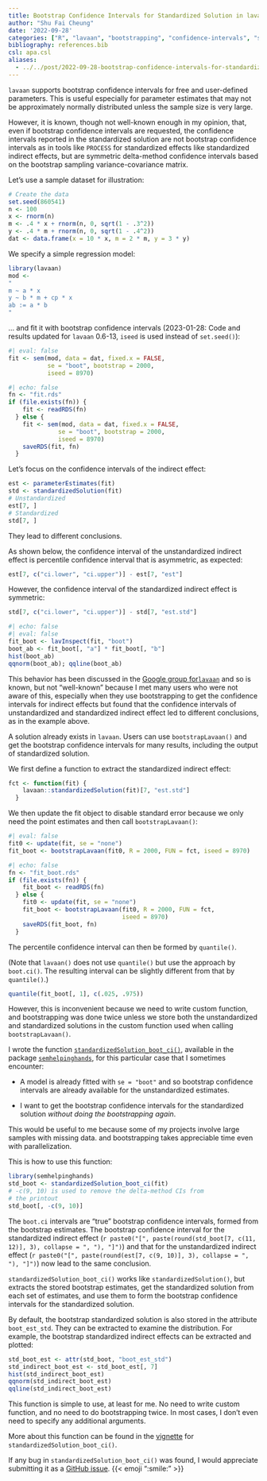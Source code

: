 ```yaml
---
title: Bootstrap Confidence Intervals for Standardized Solution in lavaan
author: "Shu Fai Cheung"
date: '2022-09-28'
categories: ["R", "lavaan", "bootstrapping", "confidence-intervals", "semhelpinghands", "standardized"]
bibliography: references.bib
csl: apa.csl
aliases:
  - ../../post/2022-09-28-bootstrap-confidence-intervals-for-standardized-solution-in-lavaan/index.html
---
```



`lavaan` supports bootstrap confidence
intervals for free and user-defined
parameters. This is useful especially for
parameter estimates that may not be
approximately normally distributed unless
the sample size is very large.

However, it is known, though not well-known
enough in my opinion, that, even if bootstrap
confidence intervals are requested, the
confidence intervals reported in the
standardized solution are not bootstrap
confidence intervals as in tools like
`PROCESS` for standardized effects like
standardized indirect effects, but are
symmetric delta-method
confidence intervals based on the
bootstrap
sampling variance-covariance matrix.

Let's use a sample dataset for illustration:

```r
# Create the data
set.seed(860541)
n <- 100
x <- rnorm(n)
m <- .4 * x + rnorm(n, 0, sqrt(1 - .3^2))
y <- .4 * m + rnorm(n, 0, sqrt(1 - .4^2))
dat <- data.frame(x = 10 * x, m = 2 * m, y = 3 * y)
```

We specify a simple regression model:

```r
library(lavaan)
mod <-
"
m ~ a * x
y ~ b * m + cp * x
ab := a * b
"
```

... and fit it with bootstrap confidence
intervals (2023-01-28: Code and results
updated for `lavaan` 0.6-13, `iseed` is used
instead of `set.seed()`):

```r
#| eval: false
fit <- sem(mod, data = dat, fixed.x = FALSE,
           se = "boot", bootstrap = 2000,
           iseed = 8970)
```

```r
#| echo: false
fn <- "fit.rds"
if (file.exists(fn)) {
    fit <- readRDS(fn)
  } else {
    fit <- sem(mod, data = dat, fixed.x = FALSE,
              se = "boot", bootstrap = 2000,
              iseed = 8970)
    saveRDS(fit, fn)
  }
```

Let's focus on the confidence intervals of
the indirect effect:

```r
est <- parameterEstimates(fit)
std <- standardizedSolution(fit)
# Unstandardized
est[7, ]
# Standardized
std[7, ]
```

They lead to different conclusions.

As shown below, the confidence interval
of the unstandardized indirect effect
is percentile confidence interval that
is asymmetric, as expected:

```r
est[7, c("ci.lower", "ci.upper")] - est[7, "est"]
```

However, the confidence interval of the
standardized indirect effect is symmetric:

```r
std[7, c("ci.lower", "ci.upper")] - std[7, "est.std"]
```

```r
#| echo: false
#| eval: false
fit_boot <- lavInspect(fit, "boot")
boot_ab <- fit_boot[, "a"] * fit_boot[, "b"]
hist(boot_ab)
qqnorm(boot_ab); qqline(boot_ab)
```

This behavior has been discussed
in the [Google group for`lavaan`](https://groups.google.com/g/lavaan) and
so is known, but not "well-known" because
I met many users who were not aware of this,
especially when they use bootstrapping to
get the confidence intervals for indirect
effects but found that the confidence
intervals of unstandardized and
standardized indirect effect led to different
conclusions, as in the example above.

A solution already exists in `lavaan`.
Users can use
`bootstrapLavaan()` and get the bootstrap
confidence intervals for many results,
including
the output of standardized solution.

We first define a function to extract
the standardized indirect effect:

```r
fct <- function(fit) {
    lavaan::standardizedSolution(fit)[7, "est.std"]
  }
```

We then update the fit object to disable
standard error because we only need the
point estimates and then call
`bootstrapLavaan()`:

```r
#| eval: false
fit0 <- update(fit, se = "none")
fit_boot <- bootstrapLavaan(fit0, R = 2000, FUN = fct, iseed = 8970)
```

```r
#| echo: false
fn <- "fit_boot.rds"
if (file.exists(fn)) {
    fit_boot <- readRDS(fn)
  } else {
    fit0 <- update(fit, se = "none")
    fit_boot <- bootstrapLavaan(fit0, R = 2000, FUN = fct,
                                iseed = 8970)
    saveRDS(fit_boot, fn)
  }
```

The percentile confidence interval
can then be formed by `quantile()`.

(Note that `lavaan()` does not use `quantile()` but
use the approach by `boot.ci()`. The resulting
interval can be slightly different from that by `quantile()`.)

```r
quantile(fit_boot[, 1], c(.025, .975))
```

However, this is inconvenient because
we need to write
custom function, and
bootstrapping was done twice unless
we store both the unstandardized and
standardized solutions in the custom
function used when calling
`bootstrapLavaan()`.

I wrote the function
[`standardizedSolution_boot_ci()`](https://sfcheung.github.io/semhelpinghands/reference/standardizedSolution_boot_ci.html), available in
the package [`semhelpinghands`](https://sfcheung.github.io/semhelpinghands/), for this
particular
case that I sometimes encounter:

- A model is already fitted with
 `se = "boot"` and so bootstrap confidence
 intervals are already available for the
 unstandardized estimates.

- I want to get the bootstrap
confidence intervals for the
standardized solution *without doing the bootstrapping again*.

This would be useful to
me because some of my projects involve large
samples with missing data. and bootstrapping
takes appreciable time even with
parallelization.

This is how to use this function:

```r
library(semhelpinghands)
std_boot <- standardizedSolution_boot_ci(fit)
# -c(9, 10) is used to remove the delta-method CIs from
# the printout
std_boot[, -c(9, 10)]
```

The `boot.ci` intervals are "true"
bootstrap confidence intervals, formed
from the bootstrap estimates. The
bootstrap confidence interval for
the standardized indirect effect
(`r paste0("[", paste(round(std_boot[7, c(11, 12)], 3), collapse = ", "), "]")`)
and that for the unstandardized
indirect effect (`r paste0("[", paste(round(est[7, c(9, 10)], 3), collapse = ", "), "]")`)
now lead to the same conclusion.

`standardizedSolution_boot_ci()` works
like `standardizedSolution()`,
but extracts the stored bootstrap estimates,
get the standardized solution from each
set of estimates, and use them to form
the bootstrap confidence intervals for
the standardized solution.

By default, the bootstrap standardized
solution is also stored in the attribute
`boot_est_std`. They can be extracted
to examine the distribution. For example,
the bootstrap standardized indirect effects
can be extracted and plotted:

```r
std_boot_est <- attr(std_boot, "boot_est_std")
std_indirect_boot_est <- std_boot_est[, 7]
hist(std_indirect_boot_est)
qqnorm(std_indirect_boot_est)
qqline(std_indirect_boot_est)
```

This function is simple to use, at least for
me. No need to write custom function,
and no need to do bootstrapping twice.
In most cases, I don't even need to
specify any additional arguments.

More about this function can be found
in the [vignette](https://sfcheung.github.io/semhelpinghands/articles/standardizedSolution_boot_ci.html) for
`standardizedSolution_boot_ci()`.

If any bug in `standardizedSolution_boot_ci()`
was found, I would appreciate submitting
it as a [GitHub issue](https://github.com/sfcheung/semhelpinghands/issues).  {{< emoji ":smile:" >}}